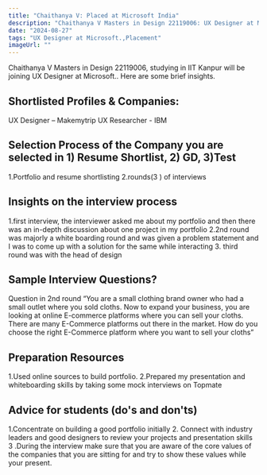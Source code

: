 ```yaml
---
title: "Chaithanya V: Placed at Microsoft India"
description: "Chaithanya V Masters in Design 22119006: UX Designer at Microsoft."
date: "2024-08-27"
tags: "UX Designer at Microsoft.,Placement"
imageUrl: ""
---
```


Chaithanya V Masters in Design 22119006, studying in IIT Kanpur will be joining UX Designer at Microsoft.. Here are some brief insights. 

## Shortlisted Profiles & Companies:
UX Designer – Makemytrip UX Researcher - IBM

## Selection Process of the Company you are selected in 1) Resume Shortlist, 2) GD, 3)Test
1.Portfolio and resume shortlisting 2.rounds(3 ) of interviews

##  Insights on the interview process
1.first interview, the interviewer asked me about my portfolio and then there was an in-depth discussion about one project in my portfolio 2.2nd round was majorly a white boarding round and was given a problem statement and I was to come up with a solution for the same while interacting 3. third round was with the head of design

## Sample Interview Questions? 
Question in 2nd round “You are a small clothing brand owner who had a small outlet where you sold cloths. Now to expand your business, you are looking at online E-commerce platforms where you can sell your cloths. There are many E-Commerce platforms out there in the market. How do you choose the right E-Commerce platform where you want to sell your cloths”

## Preparation Resources
1.Used online sources to build portfolio. 2.Prepared my presentation and whiteboarding skills by taking some mock interviews on Topmate

## Advice for students (do's and don'ts)
1.Concentrate on building a good portfolio initially 2. Connect with industry leaders and good designers to review your projects and presentation skills 3 .During the interview make sure that you are aware of the core values of the companies that you are sitting for and try to show these values while your present.

